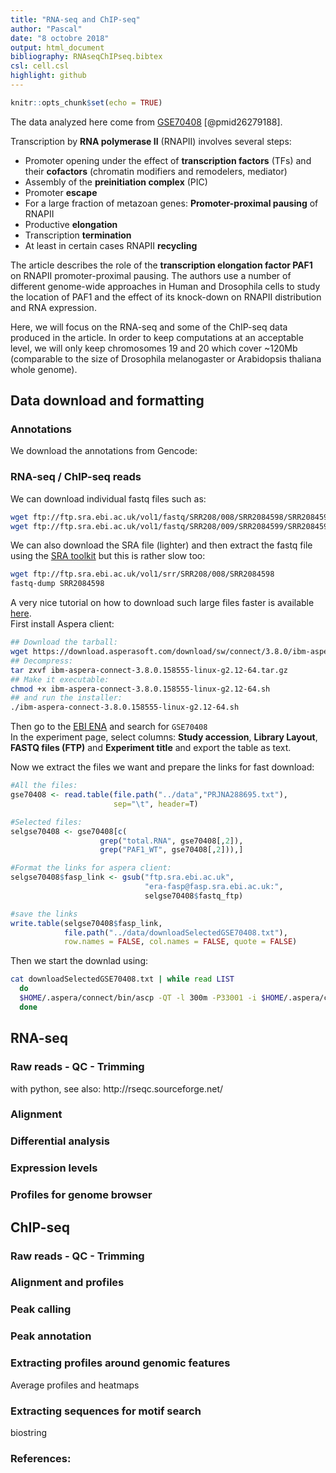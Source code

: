 ```yaml
---
title: "RNA-seq and ChIP-seq"
author: "Pascal"
date: "8 octobre 2018"
output: html_document
bibliography: RNAseqChIPseq.bibtex
csl: cell.csl
highlight: github
---
```


```r
knitr::opts_chunk$set(echo = TRUE)
```

The data analyzed here come from [GSE70408](https://www.ncbi.nlm.nih.gov/geo/query/acc.cgi?acc=GSE70408) [@pmid26279188].  
  
Transcription by __RNA polymerase II__ (RNAPII) involves several steps:  

* Promoter opening under the effect of __transcription factors__ (TFs) and their __cofactors__ (chromatin modifiers and remodelers, mediator)  
* Assembly of the __preinitiation complex__ (PIC)  
* Promoter __escape__  
* For a large fraction of metazoan genes: __Promoter-proximal pausing__ of RNAPII  
* Productive __elongation__  
* Transcription __termination__  
* At least in certain cases RNAPII __recycling__  
  
The article describes the role of the __transcription elongation factor PAF1__ on RNAPII promoter-proximal pausing. The authors use a number of different genome-wide approaches in Human and Drosophila cells to study the location of PAF1 and the effect of its knock-down on RNAPII distribution and RNA expression.  

Here, we will focus on the RNA-seq and some of the ChIP-seq data produced in the article. In order to keep computations at an acceptable level, we will only keep chromosomes 19 and 20 which cover ~120Mb (comparable to the size of  Drosophila melanogaster or Arabidopsis thaliana whole genome).

## Data download and formatting

### Annotations
We download the annotations from Gencode:


### RNA-seq / ChIP-seq reads
We can download individual fastq files such as:
```bash
wget ftp://ftp.sra.ebi.ac.uk/vol1/fastq/SRR208/008/SRR2084598/SRR2084598.fastq.gz
wget ftp://ftp.sra.ebi.ac.uk/vol1/fastq/SRR208/009/SRR2084599/SRR2084599.fastq.gz
```

We can also download the SRA file (lighter) and then extract the fastq file using the [SRA toolkit](https://www.ncbi.nlm.nih.gov/books/NBK158900/) but this is rather slow too:
```bash
wget ftp://ftp.sra.ebi.ac.uk/vol1/srr/SRR208/008/SRR2084598
fastq-dump SRR2084598
```

A very nice tutorial on how to download such large files faster is available [here](https://www.biostars.org/p/325010/).  
First install Aspera client:
```bash
## Download the tarball:
wget https://download.asperasoft.com/download/sw/connect/3.8.0/ibm-aspera-connect-3.8.0.158555-linux-g2.12-64.tar.gz 
## Decompress:
tar zxvf ibm-aspera-connect-3.8.0.158555-linux-g2.12-64.tar.gz 
## Make it executable:
chmod +x ibm-aspera-connect-3.8.0.158555-linux-g2.12-64.sh
## and run the installer:
./ibm-aspera-connect-3.8.0.158555-linux-g2.12-64.sh
```

Then go to the [EBI ENA](https://www.ebi.ac.uk/ena) and search for `GSE70408`  
In the experiment page, select columns:
 __Study accession__,
 __Library Layout__,
 __FASTQ files (FTP)__ and
 __Experiment title__
and export the table as text.  

Now we extract the files we want and prepare the links for fast download:
```r
#All the files:
gse70408 <- read.table(file.path("../data","PRJNA288695.txt"), 
                       sep="\t", header=T)

#Selected files:
selgse70408 <- gse70408[c(
                    grep("total.RNA", gse70408[,2]),
                    grep("PAF1_WT", gse70408[,2])),]

#Format the links for aspera client:
selgse70408$fasp_link <- gsub("ftp.sra.ebi.ac.uk",
                              "era-fasp@fasp.sra.ebi.ac.uk:",
                              selgse70408$fastq_ftp)

#save the links
write.table(selgse70408$fasp_link,
            file.path("../data/downloadSelectedGSE70408.txt"),
            row.names = FALSE, col.names = FALSE, quote = FALSE)
```

Then we start the downlad using:
```bash
cat downloadSelectedGSE70408.txt | while read LIST
  do
  $HOME/.aspera/connect/bin/ascp -QT -l 300m -P33001 -i $HOME/.aspera/connect/etc/asperaweb_id_dsa.openssh $LIST .
  done
```


## RNA-seq

### Raw reads - QC - Trimming


with python, see also: http://rseqc.sourceforge.net/


### Alignment

### Differential analysis

### Expression levels

### Profiles for genome browser

  
## ChIP-seq

### Raw reads - QC - Trimming

### Alignment and profiles

### Peak calling

### Peak annotation

### Extracting profiles around genomic features

Average profiles and heatmaps

### Extracting sequences for motif search

biostring



### References:  

